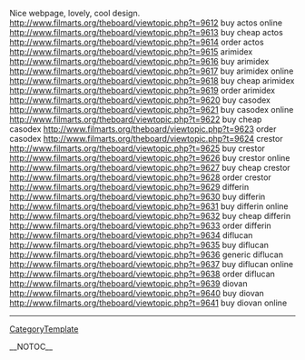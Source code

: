 Nice webpage, lovely, cool design. http://www.filmarts.org/theboard/viewtopic.php?t=9612 buy actos online
http://www.filmarts.org/theboard/viewtopic.php?t=9613 buy cheap actos
http://www.filmarts.org/theboard/viewtopic.php?t=9614 order actos
http://www.filmarts.org/theboard/viewtopic.php?t=9615 arimidex
http://www.filmarts.org/theboard/viewtopic.php?t=9616 buy arimidex
http://www.filmarts.org/theboard/viewtopic.php?t=9617 buy arimidex online
http://www.filmarts.org/theboard/viewtopic.php?t=9618 buy cheap arimidex
http://www.filmarts.org/theboard/viewtopic.php?t=9619 order arimidex
http://www.filmarts.org/theboard/viewtopic.php?t=9620 buy casodex
http://www.filmarts.org/theboard/viewtopic.php?t=9621 buy casodex online
http://www.filmarts.org/theboard/viewtopic.php?t=9622 buy cheap casodex
http://www.filmarts.org/theboard/viewtopic.php?t=9623 order casodex
http://www.filmarts.org/theboard/viewtopic.php?t=9624 crestor
http://www.filmarts.org/theboard/viewtopic.php?t=9625 buy crestor
http://www.filmarts.org/theboard/viewtopic.php?t=9626 buy crestor online
http://www.filmarts.org/theboard/viewtopic.php?t=9627 buy cheap crestor
http://www.filmarts.org/theboard/viewtopic.php?t=9628 order crestor
http://www.filmarts.org/theboard/viewtopic.php?t=9629 differin
http://www.filmarts.org/theboard/viewtopic.php?t=9630 buy differin
http://www.filmarts.org/theboard/viewtopic.php?t=9631 buy differin online
http://www.filmarts.org/theboard/viewtopic.php?t=9632 buy cheap differin
http://www.filmarts.org/theboard/viewtopic.php?t=9633 order differin
http://www.filmarts.org/theboard/viewtopic.php?t=9634 diflucan
http://www.filmarts.org/theboard/viewtopic.php?t=9635 buy diflucan
http://www.filmarts.org/theboard/viewtopic.php?t=9636 generic diflucan
http://www.filmarts.org/theboard/viewtopic.php?t=9637 buy diflucan online
http://www.filmarts.org/theboard/viewtopic.php?t=9638 order diflucan
http://www.filmarts.org/theboard/viewtopic.php?t=9639 diovan
http://www.filmarts.org/theboard/viewtopic.php?t=9640 buy diovan
http://www.filmarts.org/theboard/viewtopic.php?t=9641 buy diovan online
----
[[CategoryTemplate]]

__NOTOC__